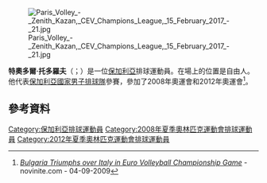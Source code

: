 [[File:Paris_Volley_-_Zenith_Kazan,_CEV_Champions_League,_15_February_2017_-_21.jpg|thumb]]

'''特奧多爾·托多羅夫'''（{{lang-bg|Теодор Салпаров}}；{{bd|1982年|8月16日}}）是一位[[保加利亞|保加利亞]]排球運動員。在場上的位置是自由人。他代表[[保加利亞國家男子排球隊|保加利亞國家男子排球隊]]參賽，參加了2008年奧運會和2012年奧運會<ref>[http://www.novinite.com/view_news.php?id=107491 ''Bulgaria Triumphs over Italy in Euro Volleyball Championship Game''] {{Wayback|url=http://www.novinite.com/view_news.php?id=107491 |date=20160303202103 }} - novinite.com - 04-09-2009</ref>。

==參考資料==
{{Reflist}}
{{DEFAULTSORT:Salparov, Teodor}}
[[Category:保加利亞排球運動員|Category:保加利亞排球運動員]]
[[Category:2008年夏季奧林匹克運動會排球運動員|Category:2008年夏季奧林匹克運動會排球運動員]]
[[Category:2012年夏季奧林匹克運動會排球運動員|Category:2012年夏季奧林匹克運動會排球運動員]]

{{Sport-bio-stub}}